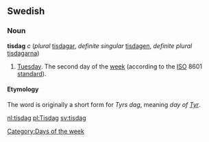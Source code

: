 ==Swedish==
===Noun===
'''tisdag''' ''c'' (''plural'' [[tisdagar]], ''definite singular'' [[tisdagen]], ''definite plural'' [[tisdagarna]])

# [[Tuesday]]. The second day of the [[week]] (according to the [[ISO]] 8601 [[standard]]).

====Etymology====
The word is originally a short form for ''Tyrs dag'', meaning ''day of [[w:Tyr|Tyr]]''. 


[[Category:Days of the week]]

[[nl:tisdag]]
[[pl:Tisdag]]
[[sv:tisdag]]